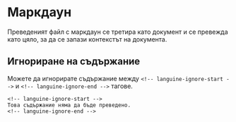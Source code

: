 # Маркдаун

Преведеният файл с маркдаун се третира като документ и се превежда като цяло, за да се запази контекстът на документа.

## Игнориране на съдържание

Можете да игнорирате съдържание между `<!-- languine-ignore-start -->` и `<!-- languine-ignore-end -->` тагове.

```mdx
<!-- languine-ignore-start -->
Това съдържание няма да бъде преведено.
<!-- languine-ignore-end -->
``` 